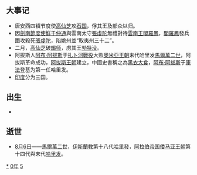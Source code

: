 {{yearTOC|750|唐'''[[天寶_(唐玄宗)|天寶]]九載'''；日本'''[[天平胜宝|天平胜宝]]二年'''；渤海国'''[[大興_(大欽茂)|大興]]十三年'''}}

== 大事记 ==
*唐安西四镇节度使[[高仙芝|高仙芝]]攻[[石国|石国]]，俘其王及部众以归。
*因[[劍南節度使|劍南節度使]][[鮮于仲通|鮮于仲通]]與雲南太守[[張虔陀|張虔陀]]無禮對待[[雲南王|雲南王]][[閣羅鳳|閣羅鳳]]，[[閣羅鳳|閣羅鳳]]發兵圍攻殺死[[張虔陀|張虔陀]]，陷姚州並“取夷州三十二”。
*二月，[[高仙芝|高仙芝]]破[[朅师|朅师]]，虏其王[[勃特没|勃特没]]。
* 阿拔斯人[[阿布·阿拔斯|阿布·阿拔斯]]于[[扎卜河戰役|扎卜河戰役]]大败[[奧米亞王朝|奧米亞王朝]]末代哈里发[[馬爾萬二世|馬爾萬二世]]，阿拔斯革命成功，[[阿拔斯王朝|阿拔斯王朝]]建立，中國史書稱之為[[黑衣大食|黑衣大食]]，[[阿布·阿拔斯|阿布·阿拔斯]]于[[庫法|庫法]]登基为第一任哈里发。
* [[印度|印度]]分为三国。

== 出生 ==
*

== 逝世 ==
{{Wikisource year mention}}
*[[8月6日|8月6日]]——[[馬爾萬二世|馬爾萬二世]]，[[伊斯蘭教|伊斯蘭教]]第十八代[[哈里發|哈里發]]，[[阿拉伯帝国|阿拉伯帝国]][[倭马亚王朝|倭马亚王朝]]第十四代與末代[[哈里发|哈里发]]。

[[Category:750年|*]]
[[Category:750年代|0年]]
[[Category:8世纪各年|5]]